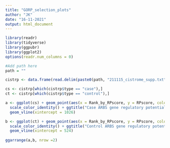 ```yaml
---
title: "GORP_selection_plots"
author: "JK"
date: "16-11-2021"
output: html_document
---
```


```r
library(readr)
library(tidyverse)
library(ggpubr)
library(ggplot2)
options(readr.num_columns = 0)

#Add path here
path = ""

cistrp <- data.frame(read.delim(paste0(path, "211115_cistrome_supp.txt")))
```

```r
cs <- cistrp[which(cistrp$type == "case"),]
ct <- cistrp[which(cistrp$type == "control"),]

a <- ggplot(cs) + geom_point(aes(x = Rank_by_RPscore, y = RPscore, color=ifelse(RPscore>0.05, 'red', 'black'))) +
  scale_color_identity() + ggtitle("Case ARBS gene regulatory potential") + theme_bw() + 
  geom_vline(xintercept = 1026)

b <- ggplot(ct) + geom_point(aes(x = Rank_by_RPscore, y = RPscore, color=ifelse(RPscore>0.05, 'red', 'black'))) +
  scale_color_identity() + ggtitle("Control ARBS gene regulatory potential") + theme_bw() + 
  geom_vline(xintercept = 524)
  
ggarrange(a,b, nrow =2)
```
